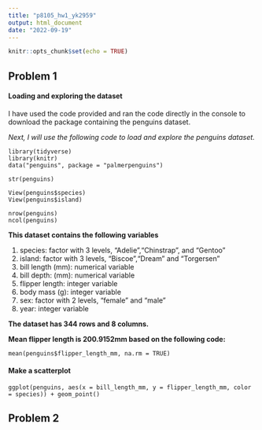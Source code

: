 ```yaml
---
title: "p8105_hw1_yk2959"
output: html_document
date: "2022-09-19"
---
```


```r
knitr::opts_chunk$set(echo = TRUE)
```

## Problem 1
#### Loading and exploring the dataset

I have used the code provided and ran the code directly in the console to download the package containing the penguins dataset.

*Next, I will use the following code to load and explore the penguins dataset.* 

```Load
library(tidyverse)
library(knitr)
data("penguins", package = "palmerpenguins")

str(penguins)

View(penguins$species)
View(penguins$island)

nrow(penguins)
ncol(penguins)

```

__This dataset contains the following variables__ 

1. species: factor with 3 levels, "Adelie","Chinstrap", and "Gentoo"
2. island: factor with 3 levels, "Biscoe","Dream" and "Torgersen"
3. bill length (mm): numerical variable  
4. bill depth: (mm): numerical variable  
5. flipper length: integer variable 
6. body mass (g): integer variable
7. sex: factor with 2 levels, "female" and "male"
8. year: integer variable

__The dataset has 344 rows and 8 columns.__

__Mean flipper length is 200.9152mm based on the following code:__
```mean
mean(penguins$flipper_length_mm, na.rm = TRUE)
```

#### Make a scatterplot
```scatterplot
ggplot(penguins, aes(x = bill_length_mm, y = flipper_length_mm, color = species)) + geom_point()
```

## Problem 2


